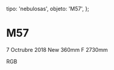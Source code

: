 
  tipo: 'nebulosas',
  objeto: 'M57',
};

# M57

<Imagen
  src="registro/m57_20181000_2_m57_f.jpg"
  fecha="20181000"
/>

 7 Octrubre 2018 New 360mm F 2730mm

<Imagen
  src="registro/m57_20121100_1_rgbpix3.jpg"
  fecha="20121100"
/>

 RGB